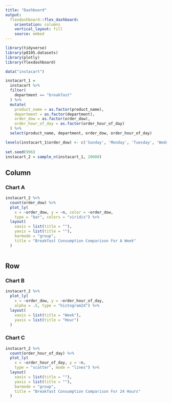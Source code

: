 ```yaml
---
title: "Dashboard"
output: 
  flexdashboard::flex_dashboard:
    orientation: columns
    vertical_layout: fill
    source: embed
---
```


```r
library(tidyverse)
library(p8105.datasets)
library(plotly)
library(flexdashboard)
```

```r
data("instacart")

instacart_1 = 
  instacart %>% 
  filter(
    department == "breakfast" 
  ) %>% 
  mutate(
    product_name = as.factor(product_name),
    department = as.factor(department),
    order_dow = as.factor(order_dow),
    order_hour_of_day = as.factor(order_hour_of_day)
  ) %>% 
  select(product_name, department, order_dow, order_hour_of_day) 

levels(instacart_1$order_dow) <- c('Sunday', 'Monday', 'Tuesday', 'Wednesday', 'Thursday', 'Friday', 'Saturday')
  
set.seed(996)
instacart_2 = sample_n(instacart_1, 20000)
```


Column {data-width=600}
-----------------------------------------------------------------------

### Chart A

```r
instacart_2 %>% 
  count(order_dow) %>% 
  plot_ly(
    x = ~order_dow, y = ~n, color = ~order_dow, 
    type = "bar", colors = "viridis") %>% 
  layout(
    xaxis = list(title = ""),
    yaxis = list(title = ""),
    barmode = "group",
    title = "Breakfast Consumption Comparison For A Week"
  )



```


Row {data-height=650}
-----------------------------------------------------------------------

### Chart B


```r
instacart_2 %>% 
  plot_ly(
    x = ~order_dow, y = ~order_hour_of_day, 
    alpha = .5, type = "histogram2d") %>% 
  layout(
    xaxis = list(title = "Week"),
    yaxis = list(title = "Hour")
  )
```


### Chart C

```r
instacart_2 %>% 
  count(order_hour_of_day) %>% 
  plot_ly(
    x = ~order_hour_of_day, y = ~n, 
    type = "scatter", mode = "lines") %>% 
  layout(
    xaxis = list(title = ""),
    yaxis = list(title = ""),
    barmode = "group",
    title = "Breakfast Consumption Comparison For 24 Hours"
  )
```




